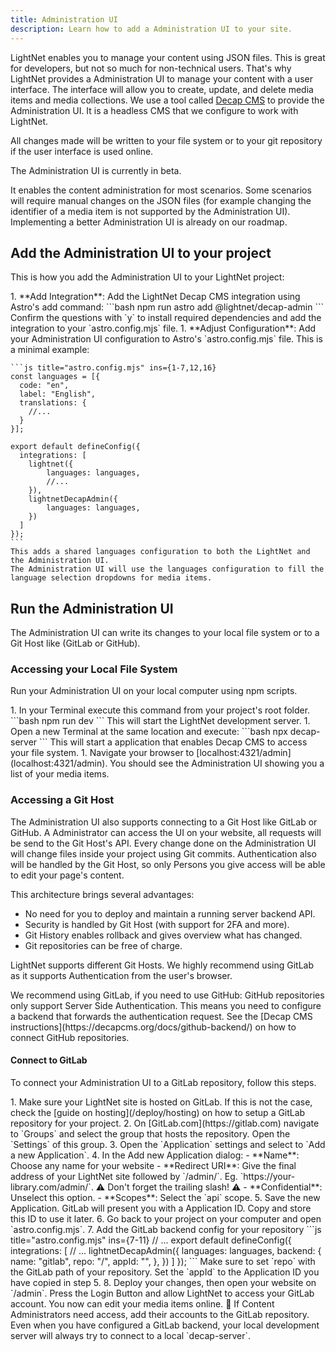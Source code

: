 ```yaml
---
title: Administration UI
description: Learn how to add a Administration UI to your site.
---
```




LightNet enables you to manage your content using JSON files. This is great for developers, but not so much for non-technical users. That's why LightNet provides a Administration UI to manage your content with a user interface.
The interface will allow you to create, update, and delete media items and media collections.
We use a tool called [Decap CMS](https://decapcms.org/) to provide the Administration UI. It is a headless CMS that we configure to work with LightNet.

All changes made will be written to your file system or to your git repository if the user interface is used online.

<Aside title="Beta" type="caution">
The Administration UI is currently in beta.

It enables the content administration for most scenarios. 
Some scenarios will require manual changes on the JSON files (for example changing the identifier of a media item is not supported by the 
Administration UI). Implementing a better Administration UI is already on our roadmap.
</Aside>

## Add the Administration UI to your project

This is how you add the Administration UI to your LightNet project:

<Steps>
1. **Add Integration**: Add the LightNet Decap CMS integration using Astro's add command:
    ```bash
    npm run astro add @lightnet/decap-admin
    ```
    Confirm the questions with `y` to install required dependencies and add the integration to your `astro.config.mjs` file.
1. **Adjust Configuration**: Add your Administration UI configuration to Astro's `astro.config.mjs` file. This is a minimal 
    example:

    ```js title="astro.config.mjs" ins={1-7,12,16}
    const languages = [{
      code: "en",
      label: "English",
      translations: {
        //...
      }
    }];

    export default defineConfig({ 
      integrations: [
        lightnet({
            languages: languages,
            //...
        }),
        lightnetDecapAdmin({
            languages: languages,
        })
      ]    
    });
    ```
    This adds a shared languages configuration to both the LightNet and the Administration UI. 
    The Administration UI will use the languages configuration to fill the language selection dropdowns for media items.


</Steps>

## Run the Administration UI

The Administration UI can write its changes to your local file system or to a Git Host like (GitLab or GitHub).

### Accessing your Local File System

Run your Administration UI on your local computer using npm scripts. 

<Steps>
1. In your Terminal execute this command from your project's root folder.
    ```bash
    npm run dev
    ```
    This will start the LightNet development server. 
1. Open a new Terminal at the same location and execute:
    ```bash
    npx decap-server
    ``` 
    This will start a application that enables Decap CMS to access your file system. 
1. Navigate your browser to [localhost:4321/admin](localhost:4321/admin). You should see 
    the Administration UI showing you a list of your media items.
</Steps>


### Accessing a Git Host

The Administration UI also supports connecting to a Git Host like GitLab or GitHub.
A Administrator can access the UI on your website, all requests will be send to the Git Host's API.
Every change done on the Administration UI will change files inside your project using Git commits.
Authentication also will be handled by the Git Host, so only Persons you give access will be able to 
edit your page's content.

This architecture brings several advantages:
- No need for you to deploy and maintain a running server backend API.
- Security is handled by Git Host (with support for 2FA and more).
- Git History enables rollback and gives overview what has changed.
- Git repositories can be free of charge.

LightNet supports different Git Hosts. We highly recommend using GitLab as it supports Authentication
from the user's browser.

<Aside>
We recommend using GitLab, if you need to use GitHub:
GitHub repositories only support Server Side Authentication. This means you need to configure a backend
that forwards the authentication request. See the [Decap CMS instructions](https://decapcms.org/docs/github-backend/) on how to connect GitHub repositories. 
</Aside>

#### Connect to GitLab

To connect your Administration UI to a GitLab repository, follow this steps.

<Steps>
1. Make sure your LightNet site is hosted on GitLab. If this is not the case, check the [guide on hosting](/deploy/hosting) on how to setup a GitLab repository
   for your project.
2. On [GitLab.com](https://gitlab.com) navigate to `Groups` and select the group that hosts the repository. Open the `Settings` of this group.
3. Open the `Application` settings and select to `Add a new Application`.
4. In the Add new Application dialog:
    - **Name**: Choose any name for your website
    - **Redirect URI**: Give the final address of your LightNet site followed by `/admin/`. Eg. `https://your-library.com/admin/`. ⚠️ Don't forget the trailing slash! ⚠️ 
    - **Confidential**: Unselect this option.
    - **Scopes**: Select the `api` scope.
5. Save the new Application. GitLab will present you with a Application ID. Copy and store this ID to use it later.
6. Go back to your project on your computer and open `astro.config.mjs`. 
7. Add the GitLab backend config for your repository
    ```js title="astro.config.mjs" ins={7-11}
    // ...
    export default defineConfig({ 
      integrations: [
        // ...
        lightnetDecapAdmin({
            languages: languages,
            backend: {
                name: "gitlab",
                repo: "<Group>/<Repository Name>",
                appId: "<Application ID>",  
            },
        })
      ]    
    });
    ```
    Make sure to set `repo` with the GitLab path of your repository. Set the `appId` to the Application ID you have copied in step 5.
8. Deploy your changes, then open your website on `/admin`. Press the Login Button and allow LightNet to access your GitLab account. You now can edit your 
    media items online. 🎉 If Content Administrators need access, add their accounts to the GitLab repository.
</Steps>

<Aside>
Even when you have configured a GitLab backend, your local development server will always try to connect to a local `decap-server`.
</Aside>
